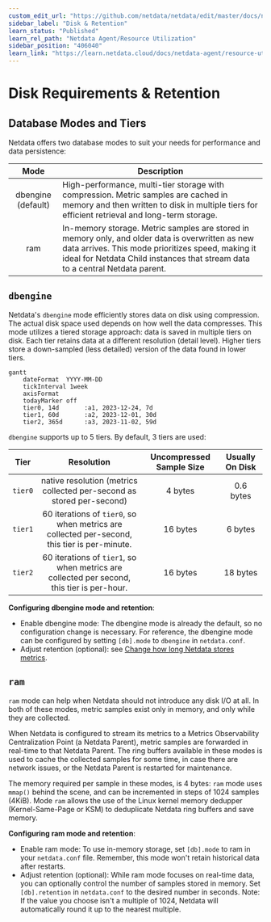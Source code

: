```yaml
---
custom_edit_url: "https://github.com/netdata/netdata/edit/master/docs/netdata-agent/sizing-netdata-agents/disk-requirements-and-retention.md"
sidebar_label: "Disk & Retention"
learn_status: "Published"
learn_rel_path: "Netdata Agent/Resource Utilization"
sidebar_position: "406040"
learn_link: "https://learn.netdata.cloud/docs/netdata-agent/resource-utilization/disk-&-retention"
---
```


# Disk Requirements &amp; Retention

## Database Modes and Tiers

Netdata offers two database modes to suit your needs for performance and data persistence:

|        Mode        | Description                                                                                                                                                                                                                            |
|:------------------:|----------------------------------------------------------------------------------------------------------------------------------------------------------------------------------------------------------------------------------------|
| dbengine (default) | High-performance, multi-tier storage with compression. Metric samples are cached in memory and then written to disk in multiple tiers for efficient retrieval and long-term storage.                                                   |
|        ram         | In-memory storage. Metric samples are stored in memory only, and older data is overwritten as new data arrives. This mode prioritizes speed, making it ideal for Netdata Child instances that stream data to a central Netdata parent. |

## `dbengine`

Netdata's `dbengine` mode efficiently stores data on disk using compression. The actual disk space used depends on how well the data compresses.
This mode utilizes a tiered storage approach: data is saved in multiple tiers on disk. Each tier retains data at a different resolution (detail level). Higher tiers store a down-sampled (less detailed) version of the data found in lower tiers.

```mermaid
gantt
    dateFormat  YYYY-MM-DD
    tickInterval 1week
    axisFormat    
    todayMarker off
    tier0, 14d       :a1, 2023-12-24, 7d
    tier1, 60d       :a2, 2023-12-01, 30d
    tier2, 365d      :a3, 2023-11-02, 59d
```

`dbengine` supports up to 5 tiers. By default, 3 tiers are used:

|  Tier   |                                          Resolution                                          | Uncompressed Sample Size | Usually On Disk |
|:-------:|:--------------------------------------------------------------------------------------------:|:------------------------:|:---------------:|
| `tier0` |            native resolution (metrics collected per-second as stored per-second)             |         4 bytes          |    0.6 bytes    |
| `tier1` | 60 iterations of `tier0`, so when metrics are collected per-second, this tier is per-minute. |         16 bytes         |     6 bytes     |
| `tier2` |  60 iterations of `tier1`, so when metrics are collected per second, this tier is per-hour.  |         16 bytes         |    18 bytes     |

**Configuring dbengine mode and retention**:

- Enable dbengine mode: The dbengine mode is already the default, so no configuration change is necessary. For reference, the dbengine mode can be configured by setting `[db].mode` to `dbengine` in `netdata.conf`.
- Adjust retention (optional): see [Change how long Netdata stores metrics](/docs/netdata-agent/configuration/optimizing-metrics-database/change-how-long-netdata-stores-metrics).

## `ram`

`ram` mode can help when Netdata should not introduce any disk I/O at all. In both of these modes, metric samples exist only in memory, and only while they are collected.

When Netdata is configured to stream its metrics to a Metrics Observability Centralization Point (a Netdata Parent), metric samples are forwarded in real-time to that Netdata Parent. The ring buffers available in these modes is used to cache the collected samples for some time, in case there are network issues, or the Netdata Parent is restarted for maintenance.

The memory required per sample in these modes, is 4 bytes: `ram` mode uses `mmap()` behind the scene, and can be incremented in steps of 1024 samples (4KiB). Mode `ram` allows the use of the Linux kernel memory dedupper (Kernel-Same-Page or KSM) to deduplicate Netdata ring buffers and save memory.

**Configuring ram mode and retention**:

- Enable ram mode: To use in-memory storage, set `[db].mode` to ram in your `netdata.conf` file. Remember, this mode won't retain historical data after restarts.
- Adjust retention (optional): While ram mode focuses on real-time data, you can optionally control the number of samples stored in memory. Set `[db].retention` in `netdata.conf` to the desired number in seconds. Note: If the value you choose isn't a multiple of 1024, Netdata will automatically round it up to the nearest multiple.
